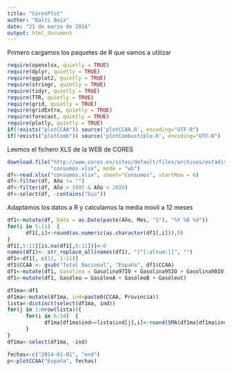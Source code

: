 ```yaml
---
title: "CoresPlot"
author: "Balti Boix"
date: "21 de marzo de 2016"
output: html_document
---
```


Primero cargamos los paquetes de R que vamos a utilizar

```r
require(openxlsx, quietly = TRUE)
require(dplyr, quietly = TRUE)
require(ggplot2, quietly = TRUE)
require(stringr, quietly = TRUE)
require(tidyr, quietly = TRUE)
require(TTR, quietly = TRUE)
require(grid, quietly = TRUE)
require(gridExtra, quietly = TRUE)
require(forecast, quietly = TRUE)
require(plotly, quietly = TRUE)
if(!exists("plotCCAA")) source('plotCCAA.R', encoding="UTF-8")
if(!exists("plotComb")) source('plotCombustible.R', encoding="UTF-8")
```

Leemos el fichero XLS de la WEB de CORES

```r
download.file("http://www.cores.es/sites/default/files/archivos/estadisticas/consumos-pp-ccaa-provincias.xlsx", 
              "consumos.xlsx", mode = "wb")
df<-read.xlsx("consumos.xlsx", sheet="Consumos", startRow = 6)
df<-filter(df, Año != "")
df<-filter(df, Año > 1997 & Año < 2020)
df<-select(df, -contains("bio"))
```

Adaptamos los datos a R y calculamos la media movil a 12 meses

```r
df1<-mutate(df, Date = as.Date(paste(Año, Mes, "1"), "%Y %B %d"))
for(i in 5:11)  {
      df1[,i]<-round(as.numeric(as.character(df1[,i])),0)
}
df1[,5:11][is.na(df1[,5:11])]<-0
names(df1)<- str_replace_all(names(df1), "[^[:alnum:]]", "")
df1<-df1[, c(12, 1:11)]
df1$CCAA <- gsub("Total Nacional", "España", df1$CCAA)
df1<-mutate(df1, Gasolina = Gasolina97IO + Gasolina95IO + Gasolina98IO)
df1<-mutate(df1, Gasóleo = GasóleoA + GasóleoB + GasóleoC)

df1ma<-df1
df1ma<-mutate(df1ma, ind=paste0(CCAA, Provincia))
lista<-distinct(select(df1ma, ind))
for(j in 1:nrow(lista)){
      for(i in 6:14)  {
            df1ma[df1ma$ind==lista$ind[j],i]<-round(SMA(df1ma[df1ma$ind==lista$ind[j],i], n=12),0)
      }
}
df1ma<-select(df1ma, -ind)
```

```r
fechas<-c("2014-01-01", "end")
p<-plotCCAA("España", fechas)
```

